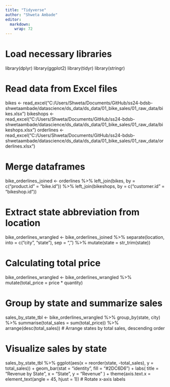 ```yaml
---
title: "Tidyverse"
author: "Shweta Ambade"
editor: 
  markdown: 
    wrap: 72
---
```


# Load necessary libraries
library(dplyr)
library(ggplot2)
library(tidyr)
library(stringr)

# Read data from Excel files
bikes <- read_excel("C:/Users/Shweta/Documents/GitHub/ss24-bdsb-shwetaambade/datascience/ds_data/ds_data/01_bike_sales/01_raw_data/bikes.xlsx")
bikeshops <- read_excel("C:/Users/Shweta/Documents/GitHub/ss24-bdsb-shwetaambade/datascience/ds_data/ds_data/01_bike_sales/01_raw_data/bikeshops.xlsx")
orderlines <- read_excel("C:/Users/Shweta/Documents/GitHub/ss24-bdsb-shwetaambade/datascience/ds_data/ds_data/01_bike_sales/01_raw_data/orderlines.xlsx")

# Merge dataframes 
bike_orderlines_joined <- orderlines %>%
  left_join(bikes, by = c("product.id" = "bike.id")) %>%
  left_join(bikeshops, by = c("customer.id" = "bikeshop.id"))

# Extract state abbreviation from location
bike_orderlines_wrangled <- bike_orderlines_joined %>%
  separate(location, into = c("city", "state"), sep = ",") %>%
  mutate(state = str_trim(state))

# Calculating total price
bike_orderlines_wrangled <- bike_orderlines_wrangled %>%
  mutate(total_price = price * quantity)

# Group by state and summarize sales
sales_by_state_tbl <- bike_orderlines_wrangled %>%
  group_by(state, city) %>%
  summarise(total_sales = sum(total_price)) %>%
  arrange(desc(total_sales)) # Arrange states by total sales, descending order

# Visualize sales by state
sales_by_state_tbl %>%
  ggplot(aes(x = reorder(state, -total_sales), y = total_sales)) +
  geom_bar(stat = "identity", fill = "#2DC6D6") +
  labs(
    title = "Revenue by State",
    x = "State",
    y = "Revenue"
  ) +
  theme(axis.text.x = element_text(angle = 45, hjust = 1)) # Rotate x-axis labels


